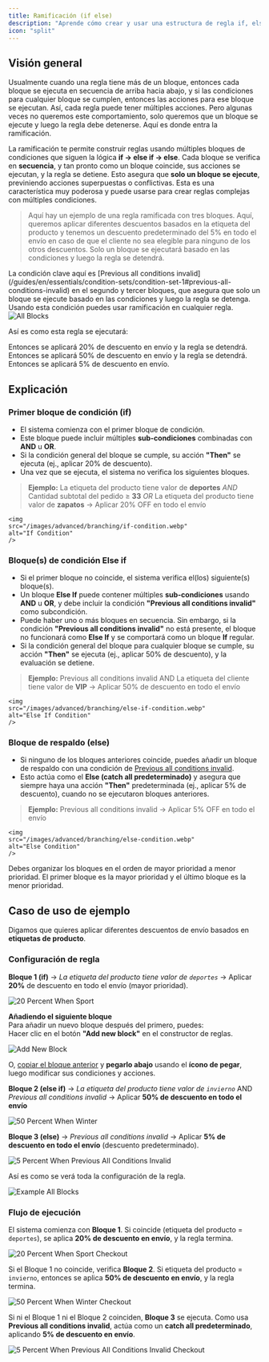 ```yaml
---
title: Ramificación (if else)
description: "Aprende cómo crear y usar una estructura de regla if, else if, else para manejar múltiples condiciones en tus reglas."
icon: "split"
---
```


## Visión general

Usualmente cuando una regla tiene más de un bloque, entonces cada bloque se ejecuta en secuencia de arriba hacia abajo, y si las condiciones para cualquier bloque se cumplen, entonces las acciones para ese bloque se ejecutan. Así, cada regla puede tener múltiples acciones. Pero algunas veces no queremos este comportamiento, solo queremos que un bloque se ejecute y luego la regla debe detenerse. Aquí es donde entra la ramificación.

La ramificación te permite construir reglas usando múltiples bloques de condiciones que siguen la lógica **if → else if → else**. Cada bloque se verifica en **secuencia**, y tan pronto como un bloque coincide, sus acciones se ejecutan, y la regla se detiene. Esto asegura que **solo un bloque se ejecute**, previniendo acciones superpuestas o conflictivas. Esta es una característica muy poderosa y puede usarse para crear reglas complejas con múltiples condiciones.

> Aquí hay un ejemplo de una regla ramificada con tres bloques. Aquí, queremos aplicar diferentes descuentos basados en la etiqueta del producto y tenemos un descuento predeterminado del 5% en todo el envío en caso de que el cliente no sea elegible para ninguno de los otros descuentos. Solo un bloque se ejecutará basado en las condiciones y luego la regla se detendrá.

<Note>
  La condición clave aquí es [Previous all conditions
  invalid](/guides/en/essentials/condition-sets/condition-set-1#previous-all-conditions-invalid)
  en el segundo y tercer bloques, que asegura que solo un bloque se ejecute basado en
  las condiciones y luego la regla se detenga. Usando esta condición puedes usar
  ramificación en cualquier regla.
</Note>

<img src="/images/advanced/branching/all-blocks.webp" alt="All Blocks" />

Así es como esta regla se ejecutará:

<Steps>
  <Step title="Si la etiqueta del producto es deportes y la cantidad subtotal del pedido es mayor o igual a 33">
    Entonces se aplicará 20% de descuento en envío y la regla se detendrá.
  </Step>
  <Step title="Else if la etiqueta del cliente es VIP">
    Entonces se aplicará 50% de descuento en envío y la regla se detendrá.
  </Step>
  <Step title="Else (catch all predeterminado)">
    Entonces se aplicará 5% de descuento en envío.
  </Step>
</Steps>

## Explicación

### Primer bloque de condición (if)

- El sistema comienza con el primer bloque de condición.
- Este bloque puede incluir múltiples **sub-condiciones** combinadas con **AND** u **OR**.
- Si la condición general del bloque se cumple, su acción **"Then"** se ejecuta (ej., aplicar 20% de descuento).
- Una vez que se ejecuta, el sistema no verifica los siguientes bloques.

> **Ejemplo:** La etiqueta del producto tiene valor de **deportes** _AND_ Cantidad subtotal del pedido ≥ **33** _OR_ La etiqueta del producto tiene valor de **zapatos** → Aplicar 20% OFF en todo el envío

    <img
    src="/images/advanced/branching/if-condition.webp"
    alt="If Condition"
    />

### Bloque(s) de condición Else if

- Si el primer bloque no coincide, el sistema verifica el(los) siguiente(s) bloque(s).
- Un bloque **Else If** puede contener múltiples **sub-condiciones** usando **AND** u **OR**, y debe incluir la condición **"Previous all conditions invalid"** como subcondición.
- Puede haber uno o más bloques en secuencia. Sin embargo, si la condición **"Previous all conditions invalid"** no está presente, el bloque no funcionará como **Else If** y se comportará como un bloque **If** regular.
- Si la condición general del bloque para cualquier bloque se cumple, su acción **"Then"** se ejecuta (ej., aplicar 50% de descuento), y la evaluación se detiene.

> **Ejemplo:** Previous all conditions invalid AND La etiqueta del cliente tiene valor de **VIP** → Aplicar 50% de descuento en todo el envío

    <img
    src="/images/advanced/branching/else-if-condition.webp"
    alt="Else If Condition"
    />

### Bloque de respaldo (else)

- Si ninguno de los bloques anteriores coincide, puedes añadir un bloque de respaldo con una condición de [Previous all conditions invalid](/guides/en/essentials/condition-sets/condition-set-1#previous-all-conditions-invalid).
- Esto actúa como el **Else (catch all predeterminado)** y asegura que siempre haya una acción **"Then"** predeterminada (ej., aplicar 5% de descuento), cuando no se ejecutaron bloques anteriores.

> **Ejemplo:** Previous all conditions invalid → Aplicar 5% OFF en todo el envío

    <img
    src="/images/advanced/branching/else-condition.webp"
    alt="Else Condition"
    />

<Tip>
  Debes organizar los bloques en el orden de mayor prioridad a menor
  prioridad. El primer bloque es la mayor prioridad y el último bloque es la
  menor prioridad.
</Tip>

## Caso de uso de ejemplo

Digamos que quieres aplicar diferentes descuentos de envío basados en **etiquetas de producto**.

### Configuración de regla

**Bloque 1 (if)** → _La etiqueta del producto tiene valor de `deportes`_ → Aplicar **20%** de descuento en todo el envío (mayor prioridad).

<img
  src="/images/advanced/branching/20-percent-when-sport.webp"
  alt="20 Percent When Sport"
/>

**Añadiendo el siguiente bloque**  
Para añadir un nuevo bloque después del primero, puedes:  
Hacer clic en el botón **"Add new block"** en el constructor de reglas.

<img src="/images/advanced/branching/add-new-block.webp" alt="Add New Block" />

O, [copiar el bloque anterior](/guides/es/advanced/block-replication) y **pegarlo abajo** usando el **ícono de pegar**, luego modificar sus condiciones y acciones.

**Bloque 2 (else if)** → _La etiqueta del producto tiene valor de `invierno`_ AND _Previous all conditions invalid_ → Aplicar **50% de descuento en todo el envío**

<img
  src="/images/advanced/branching/50-percent-when-winter.webp"
  alt="50 Percent When Winter"
/>

**Bloque 3 (else)** → _Previous all conditions invalid_ → Aplicar **5% de descuento en todo el envío** (descuento predeterminado).

<img
  src="/images/advanced/branching/5-percent-when-previous-all-conditions-invalid.webp"
  alt="5 Percent When Previous All Conditions Invalid"
/>

Así es como se verá toda la configuración de la regla.

<img
  src="/images/advanced/branching/example-all-blocks.webp"
  alt="Example All Blocks"
/>

### Flujo de ejecución

El sistema comienza con **Bloque 1**. Si coincide (etiqueta del producto = `deportes`), se aplica **20% de descuento en envío**, y la regla termina.

<img
  src="/images/advanced/branching/20-percent-when-sport-checkout.webp"
  alt="20 Percent When Sport Checkout"
/>

Si el Bloque 1 no coincide, verifica **Bloque 2**. Si etiqueta del producto = `invierno`, entonces se aplica **50% de descuento en envío**, y la regla termina.

<img
  src="/images/advanced/branching/50-percent-when-winter-checkout.webp"
  alt="50 Percent When Winter Checkout"
/>

Si ni el Bloque 1 ni el Bloque 2 coinciden, **Bloque 3** se ejecuta. Como usa **Previous all conditions invalid**, actúa como un **catch all predeterminado**, aplicando **5% de descuento en envío**.

<img
  src="/images/advanced/branching/5-percent-when-previous-all-conditions-invalid-checkout.webp"
  alt="5 Percent When Previous All Conditions Invalid Checkout"
/>
